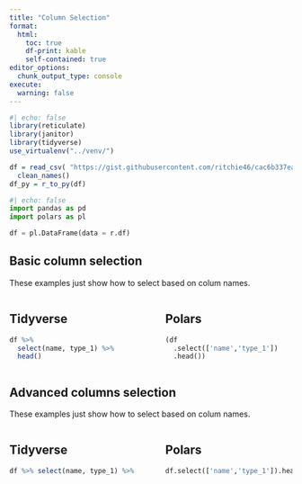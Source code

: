```yaml
---
title: "Column Selection"
format: 
  html:
    toc: true
    df-print: kable
    self-contained: true
editor_options: 
  chunk_output_type: console
execute: 
  warning: false
---
```

```r
#| echo: false
library(reticulate)
library(janitor)
library(tidyverse)
use_virtualenv("../venv/")

df = read_csv( "https://gist.githubusercontent.com/ritchie46/cac6b337ea52281aa23c049250a4ff03/raw/89a957ff3919d90e6ef2d34235e6bf22304f3366/pokemon.csv") %>% 
  clean_names()
df_py = r_to_py(df)
```

```python
#| echo: false
import pandas as pd
import polars as pl

df = pl.DataFrame(data = r.df)
```

:::::::::: {.column-screen-inset}

## Basic column selection

These examples just show how to select based on colum names.


:::::::: columns

::::::  {.column width="49%"}
::: {.callout-note}
## Tidyverse
```r
df %>% 
  select(name, type_1) %>% 
  head()
```
:::
::::::

::::::  {.column width="2%"}
::::::


::::::  {.column width="49%"}
::: {.callout-tip}
## Polars
```python
(df
  .select(['name','type_1'])
  .head())
```
:::
::::::

::::::::


 

## Advanced columns selection

These examples just show how to select based on colum names.

:::::::: columns

::::::  {.column width="49%"}
::: {.callout-note}
## Tidyverse
```r
df %>% select(name, type_1) %>% head()
```
:::
::::::

::::::  {.column width="2%"}
::::::


::::::  {.column width="49%"}
::: {.callout-tip}
## Polars
```python
df.select(['name','type_1']).head()
```
:::
::::::

::::::::



::::::::::